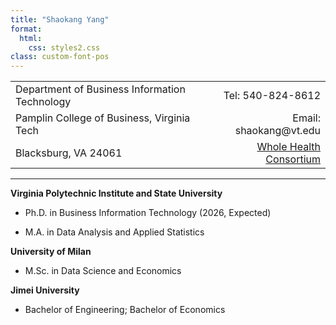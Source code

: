 ```yaml
---
title: "Shaokang Yang"
format:
  html:
    css: styles2.css
class: custom-font-pos
---
```


<table style="width:100%">
  <tr>
    <td>Department of Business Information Technology</td>
    <td align="right">Tel: 540-824-8612</td>
  </tr>
  <tr>
    <td>Pamplin College of Business, Virginia Tech</td>
    <td align="right">Email: shaokang@vt.edu</td>
  </tr>
  <tr>
    <td>Blacksburg, VA 24061</td>
    <td align="right"><a href="https://wholehealth.isce.vt.edu/members-directory/yang-shaokang-bio.html">Whole Health Consortium</a></td>
  </tr>
</table>

------------------------------------------------------------------------

**Virginia Polytechnic Institute and State University**

-   Ph.D. in Business Information Technology (2026, Expected)

-   M.A. in Data Analysis and Applied Statistics

**University of Milan**

-   M.Sc. in Data Science and Economics

**Jimei University**

-   Bachelor of Engineering; Bachelor of Economics
